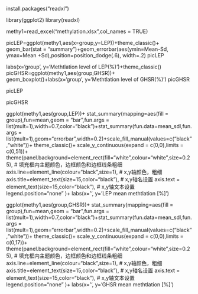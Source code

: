 
install.packages("readxl")

library(ggplot2)
library(readxl)

methy1=read_excel("methylation.xlsx",col_names = TRUE)


picLEP=ggplot(methy1,aes(x=group,y=LEP))+theme_classic()+
geom_bar(stat = "summary")+geom_errorbar(aes(ymin=Mean-Sd, ymax=Mean +Sd),position=position_dodge(.6), width=.2)
picLEP

labs(x='group', y='Methtlation level of  LEP(%)')+theme_classic()
picGHSR=ggplot(methy1,aes(group,GHSR))+
geom_boxplot()+labs(x='group', y='Methtlation level of  GHSR(%)')
picGHSR

picLEP

picGHSR

ggplot(methy1,aes(group,LEP))+
stat_summary(mapping=aes(fill = group),fun=mean,geom = "bar",fun.args = list(mult=1),width=0.7,color="black")+stat_summary(fun.data=mean_sdl,fun.args = list(mult=1),geom="errorbar",width=0.2)+scale_fill_manual(values=c("black","white"))+
theme_classic()+
scale_y_continuous(expand = c(0,0),limits = c(0,51))+
theme(panel.background=element_rect(fill="white",colour="white",size=0.25), # 填充框内主题颜色，边框颜色和边框线条粗细
axis.line=element_line(colour="black",size=1), # x,y轴颜色，粗细
axis.title=element_text(size=15,color="black"), # x,y轴名设置
axis.text = element_text(size=15,color="black"), # x,y轴文本设置
legend.position="none"
)+
labs(x='', y='LEP mean methtlation [%]')

ggplot(methy1,aes(group,GHSR))+
stat_summary(mapping=aes(fill = group),fun=mean,geom = "bar",fun.args = list(mult=1),width=0.7,color="black")+stat_summary(fun.data=mean_sdl,fun.args = list(mult=1),geom="errorbar",width=0.2)+scale_fill_manual(values=c("black","white"))+
theme_classic()+
scale_y_continuous(expand = c(0,0),limits = c(0,17))+
theme(panel.background=element_rect(fill="white",colour="white",size=0.25), # 填充框内主题颜色，边框颜色和边框线条粗细
axis.line=element_line(colour="black",size=1), # x,y轴颜色，粗细
axis.title=element_text(size=15,color="black"), # x,y轴名设置
axis.text = element_text(size=15,color="black"), # x,y轴文本设置
legend.position="none"
)+
labs(x='', y='GHSR mean methtlation [%]')



